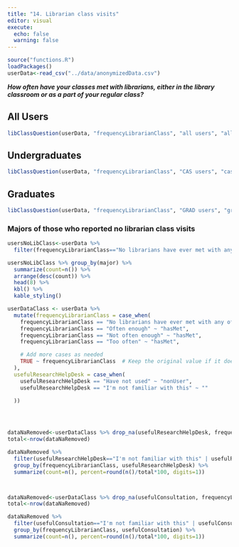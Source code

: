 ```yaml
---
title: "14. Librarian class visits"
editor: visual
execute:
  echo: false
  warning: false
---
```


```r
source("functions.R")
loadPackages()
userData<-read_csv("../data/anonymizedData.csv")
```

***How often have your classes met with librarians, either in the library classroom or as a part of your regular class?***

::: panel-tabset
## All Users

```r
libClassQuestion(userData, "frequencyLibrarianClass", "all users", "allFreqLibClass.jpg", casOnly=FALSE, gradOnly=FALSE)

```

## Undergraduates

```r
libClassQuestion(userData, "frequencyLibrarianClass", "CAS users", "casFreqLibClass.jpg", casOnly=TRUE, gradOnly=FALSE)
```

## Graduates

```r
libClassQuestion(userData, "frequencyLibrarianClass", "GRAD users", "gradFreqLibClass.jpg", casOnly=FALSE, gradOnly=TRUE)
```
:::


### Majors of those who reported no librarian class visits

```r
usersNoLibClass<-userData %>%
  filter(frequencyLibrarianClass=="No librarians have ever met with any of my classes")

usersNoLibClass %>% group_by(major) %>%
  summarize(count=n()) %>%
  arrange(desc(count)) %>%
  head(8) %>%
  kbl() %>%
  kable_styling()


```



```r
userDataClass <- userData %>%
  mutate(frequencyLibrarianClass = case_when(
    frequencyLibrarianClass == "No librarians have ever met with any of my classes" ~ "Never",
    frequencyLibrarianClass == "Often enough" ~ "hasMet",
    frequencyLibrarianClass == "Not often enough" ~ "hasMet",
    frequencyLibrarianClass == "Too often" ~ "hasMet",

    # Add more cases as needed
    TRUE ~ frequencyLibrarianClass  # Keep the original value if it doesn't match any case
  ),
  usefulResearchHelpDesk = case_when(
    usefulResearchHelpDesk == "Have not used" ~ "nonUser",
    usefulResearchHelpDesk == "I'm not familiar with this" ~ ""
    
  ))





```

```r
dataNaRemoved<-userDataClass %>% drop_na(usefulResearchHelpDesk, frequencyLibrarianClass)
total<-nrow(dataNaRemoved)

dataNaRemoved %>%
  filter(usefulResearchHelpDesk=="I'm not familiar with this" | usefulResearchHelpDesk=="Have not used") %>%
  group_by(frequencyLibrarianClass, usefulResearchHelpDesk) %>%
  summarize(count=n(), percent=round(n()/total*100, digits=1))




```

```r
dataNaRemoved<-userDataClass %>% drop_na(usefulConsultation, frequencyLibrarianClass)
total<-nrow(dataNaRemoved)

dataNaRemoved %>%
  filter(usefulConsultation=="I'm not familiar with this" | usefulConsultation=="Have not used") %>%
  group_by(frequencyLibrarianClass, usefulConsultation) %>%
  summarize(count=n(), percent=round(n()/total*100, digits=1))
```





